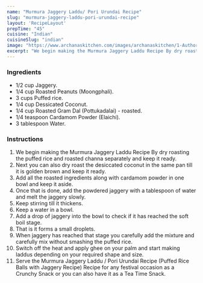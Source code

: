 ---
name: "Murmura Jaggery Laddu/ Pori Urundai Recipe"
slug: "murmura-jaggery-laddu-pori-urundai-recipe"
layout: 'RecipeLayout'
prepTime: "45"
cuisine: "Indian"
cuisineSlug: "indian"
image: "https://www.archanaskitchen.com/images/archanaskitchen/1-Author/sibyl_sunitha/Murmura_Jaggery_Laddu_Pori_Urundai_Recipe__Puffed_Rice_Balls_with_Jaggery_Recipe_.jpg"
excerpt: "We begin making the Murmura Jaggery Laddu Recipe By dry roasting the puffed rice and roasted channa separately and keep it ready"
---

### Ingredients

- 1/2 cup Jaggery.
- 1/4 cup Roasted Peanuts (Moongphali).
- 3 cups Puffed rice.
- 1/4 cup Dessicated Coconut.
- 1/4 cup Roasted Gram Dal (Pottukadalai) - roasted.
- 1/4 teaspoon Cardamom Powder (Elaichi).
- 3 tablespoon Water.

### Instructions

1. We begin making the Murmura Jaggery Laddu Recipe By dry roasting the puffed rice and roasted channa separately and keep it ready.
1. Next you can also dry roast the desiccated coconut in the same pan till it is golden brown and keep it ready.
1. Add all the roasted ingredients along with cardamom powder in one bowl and keep it aside.
1. Once that is done, add the powdered jaggery with a tablespoon of water and melt the jaggery slowly.
1. Keep stirring till it thickens.
1. Keep a water in a bowl.
1. Add a drop of jaggery into the bowl to check if it has reached the soft boil stage.
1. That is it forms a small droplets.
1. When jaggery has reached that stage you carefully add the mixture and carefully mix without smashing the puffed rice.
1. Switch off the heat and apply ghee on your palm and start making laddus depending on your required shape and size.
1. Serve the Murmura Jaggery Laddu / Pori Urundai Recipe  (Puffed Rice Balls with Jaggery Recipe) Recipe for any festival occasion as a Crunchy Snack or you can also have it as a Tea Time Snack.
